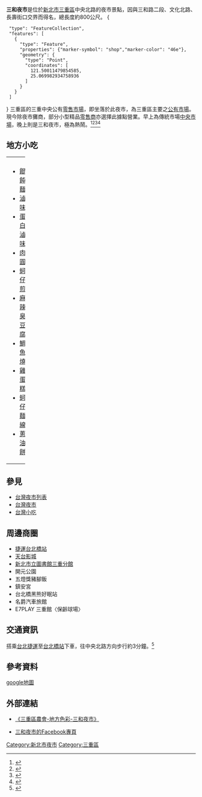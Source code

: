 '''三和夜市'''是位於[[新北市|新北市]][[三重區|三重區]]中央北路的夜市景點，因與三和路二段、文化北路、長壽街口交界而得名，總長度約800公尺。<mapframe latitude="25.07" longitude="121.5" zoom="11" width="250" height="250" align="right">
{
  "type": "FeatureCollection",
  "features": [
    {
      "type": "Feature",
      "properties": {"marker-symbol": "shop","marker-color": "46e"},
      "geometry": {
        "type": "Point",
        "coordinates": [
          121.50011479854585,
          25.069982934758936
        ]
      }
    }
  ]
}
</mapframe>
三重區的三重中央公有[[零售市場|零售市場]]，即坐落於此夜市，為三重區主要之[[公有市場|公有市場]]。現今除夜市攤商，部分小型精品[[零售商|零售商]]亦選擇此據點營業。早上為傳統市場[[中央市場|中央市場]]，晚上則是三和夜市，極為熱鬧。<ref>{{Cite web|title=新北觀光夜市推薦 三和夜市-夜市商圈-三重區|url=https://tour.ntpc.gov.tw/zh-tw/attraction/Detail?wnd_id=60&id=110341|accessdate=2020-12-18|work=新北市觀光旅遊網|archive-date=2021-06-13|archive-url=https://web.archive.org/web/20210613235046/https://tour.ntpc.gov.tw/zh-tw/Attraction/Detail?wnd_id=60&id=110341}}</ref><ref>{{Cite web|title=三和攤商自發整頓 邁向觀光夜市 - 焦點要聞|url=https://www.chinatimes.com/newspapers/20100401000591-260102?chdtv|accessdate=2020-12-18|last=中時新聞網|work=中時新聞網|language=zh-TW}}</ref><ref>{{Cite web|title=三重區農會-地方采風-三和夜市|url=http://www.naffic.org.tw/webpad/webpad.aspx?EpfJdId9UuBhDGvDIejQs84jOi4iEjneyf7uAwtzyOA=|accessdate=2020-12-18|work=www.naffic.org.tw|archive-date=2021-02-27|archive-url=https://web.archive.org/web/20210227162552/http://www.naffic.org.tw/webpad/webpad.aspx?EpfJdId9UuBhDGvDIejQs84jOi4iEjneyf7uAwtzyOA%3D}}</ref><ref>{{Cite web|title=三和夜市千萬改造 盼風華再現 - 地方|url=https://news.ltn.com.tw/news/local/paper/766706|accessdate=2020-12-18|date=2014-03-31|last=自由時報電子報|work=自由時報電子報|language=zh-TW|archive-date=2014-04-07|archive-url=https://web.archive.org/web/20140407182111/http://news.ltn.com.tw/news/local/paper/766706}}</ref>

== 地方小吃 ==
{| border="0" cellpadding="0" width="100%"
| width="33%" | || width="33%" |  || width="33%" |
|-----
| valign="top" |
*[[餛飩麵|餛飩麵]]
*[[滷味|滷味]] 
*[[蛋白滷味|蛋白滷味]]
*[[肉圓|肉圓]] 
*[[蚵仔煎|蚵仔煎]] 
*[[麻辣臭豆腐|麻辣臭豆腐]]
*[[鯛魚燒|鯛魚燒]] 
*[[雞蛋糕|雞蛋糕]]
*[[蚵仔麵線|蚵仔麵線]]
*[[蔥油餅|蔥油餅]]
| valign="top" |
*[[蛋捲餅|蛋捲餅]]
*[[蜜汁雞排|蜜汁雞排]]
*[[可麗餅|可麗餅]]
*[[章魚燒|章魚燒]] 
*[[炸彈燒|炸彈燒]]
*[[大腸麵線|大腸麵線]] 
*[[牛排|牛排]] 
*[[脆腸|脆腸]]
*[[豬排飯|豬腳飯]]
*[[魷魚羹|魷魚羹]]
| valign="top" |
*[[花枝羹|花枝羹]] 
*[[鹽水雞|鹽水雞]]
*[[壽司|壽司]] 
*[[麵包|麵包]] 
*[[木瓜牛奶|木瓜牛奶]] 
*[[挫冰|挫冰]] 
*[[菜寮愛玉冰|菜寮愛玉冰]]
*[[泡泡冰|泡泡冰]]
*[[蝦仁羹|蝦仁羹]]
*[[炒麵|炒麵]]
|}

==參見==
* [[台灣夜市列表|台灣夜市列表]]
* [[台灣夜市|台灣夜市]]
* [[台灣小吃|台灣小吃]]

== 周邊商圈 ==

* [[台北橋站|捷運台北橋站]]
* [[天台影城|天台影城]]
* [[新北市立圖書館三重分館|新北市立圖書館三重分館]]
* 開元公園
* 五燈獎豬腳飯
* 鎮安宮
* 台北橋黑熊好眠站
* 名爵汽車旅館
* E7PLAY 三重館〈保齡球場〉

== 交通資訊 ==
搭乘[[台北捷運|台北捷運]]至[[台北橋站|台北橋站]]下車，往中央北路方向步行約3分鐘。<ref>{{Cite web|title=三和夜市的Facebook專頁|url=https://zh-tw.facebook.com/pages/category/Gastropub/%E4%B8%89%E5%92%8C%E5%A4%9C%E5%B8%82-507793819409089/}}</ref>

== 參考資料 ==
<references />[https://www.google.com.tw/maps/place/%E4%B8%89%E5%92%8C%E5%A4%9C%E5%B8%82/@25.0647132,121.4933334,16z/data=!4m5!3m4!1s0x3442a9230520ff4f:0x74258722e3a4f0f7!8m2!3d25.0649902!4d121.5005574?hl=zh-TW google地圖]{{Wayback|url=https://www.google.com.tw/maps/place/%E4%B8%89%E5%92%8C%E5%A4%9C%E5%B8%82/@25.0647132,121.4933334,16z/data=!4m5!3m4!1s0x3442a9230520ff4f:0x74258722e3a4f0f7!8m2!3d25.0649902!4d121.5005574?hl=zh-TW |date=20200223140338 }}

== 外部連結 ==

* [http://www.naffic.org.tw/webpad/webpad.aspx?EpfJdId9UuBhDGvDIejQs84jOi4iEjneyf7uAwtzyOA%3D 《三重區農會-地方色彩-三和夜市》] {{Wayback|url=http://www.naffic.org.tw/webpad/webpad.aspx?EpfJdId9UuBhDGvDIejQs84jOi4iEjneyf7uAwtzyOA%3D |date=20210227162552 }}

* [https://zh-tw.facebook.com/pages/category/Gastropub/%E4%B8%89%E5%92%8C%E5%A4%9C%E5%B8%82-507793819409089/ 三和夜市的Facebook專頁]
{{新北市商圈}}

[[Category:新北市夜市|Category:新北市夜市]]
[[Category:三重區|Category:三重區]]